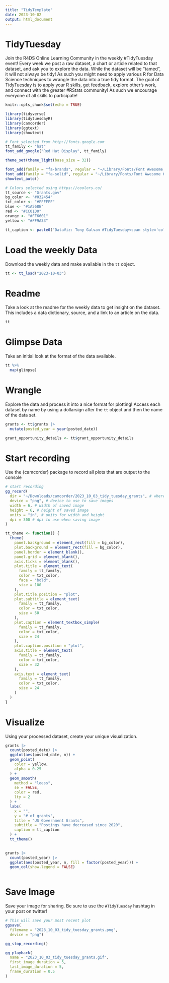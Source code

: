 ```yaml
---
title: "TidyTemplate"
date: 2023-10-02
output: html_document
---
```


# TidyTuesday

Join the R4DS Online Learning Community in the weekly #TidyTuesday event!
Every week we post a raw dataset, a chart or article related to that dataset, and ask you to explore the data.
While the dataset will be “tamed”, it will not always be tidy! As such you might need to apply various R for Data Science techniques to wrangle the data into a true tidy format.
The goal of TidyTuesday is to apply your R skills, get feedback, explore other’s work, and connect with the greater #RStats community!
As such we encourage everyone of all skills to participate!

```r

knitr::opts_chunk$set(echo = TRUE)

library(tidyverse)
library(tidytuesdayR)
library(camcorder)
library(ggtext)
library(showtext)

# Font selected from http://fonts.google.com
tt_family <- "hat"
font_add_google("Red Hat Display", tt_family)

theme_set(theme_light(base_size = 32))

font_add(family = "fa-brands", regular = "~/Library/Fonts/Font Awesome 6 Brands-Regular-400.otf")
font_add(family = "fa-solid", regular = "~/Library/Fonts/Font Awesome 6 Free-Solid-900.otf")
showtext_auto()

# Colors selected using https://coolors.co/
tt_source <- "Grants.gov"
bg_color <- "#032454"
txt_color <- "#FFFFFF"
blue <- "#1A568E"
red <- "#CC0100"
orange <- "#FF6601"
yellow <- "#FF9A33"

tt_caption <- paste0("DataViz: Tony Galvan #TidyTuesday<span style='color:", bg_color, ";'>..</span><span style='font-family:fa-solid;color:", txt_color, ";'>&#xf0ce;</span><span style='color:", bg_color, ";'>.</span><span style='color:", txt_color, ";'>", tt_source, "</span><span style='color:", bg_color, ";'>..</span><span style='font-family:fa-brands;color:", txt_color, ";'>&#xe61b;</span><span style='color:", bg_color, ";'>.</span><span style='color:", txt_color, ";'>@GDataScience1</span><span style='color:", bg_color, ";'>..</span><span style='font-family:fa-brands;color:", txt_color, ";'>&#xf09b;</span><span style='color:", bg_color, ";'>.</span><span style='color:", txt_color, ";'>GDataScience</span><span style='color:", bg_color, ";'>..</span>")

```

# Load the weekly Data

Download the weekly data and make available in the `tt` object.

```r

tt <- tt_load("2023-10-03")

```


# Readme

Take a look at the readme for the weekly data to get insight on the dataset.
This includes a data dictionary, source, and a link to an article on the data.

```r

tt

```


# Glimpse Data

Take an initial look at the format of the data available.

```r

tt %>% 
  map(glimpse)

```

# Wrangle

Explore the data and process it into a nice format for plotting! Access each dataset by name by using a dollarsign after the `tt` object and then the name of the data set.

```r

grants <- tt$grants |>
  mutate(posted_year = year(posted_date))

grant_opportunity_details <- tt$grant_opportunity_details

```


# Start recording

Use the {camcorder} package to record all plots that are output to the console

```r

# start recording
gg_record(
  dir = "~/Downloads/camcorder/2023_10_03_tidy_tuesday_grants", # where to save the recording
  device = "png", # device to use to save images
  width = 6, # width of saved image
  height = 6, # height of saved image
  units = "in", # units for width and height
  dpi = 300 # dpi to use when saving image
)

```


```r

tt_theme <- function() {
  theme(
    panel.background = element_rect(fill = bg_color),
    plot.background = element_rect(fill = bg_color),
    panel.border = element_blank(),
    panel.grid = element_blank(),
    axis.ticks = element_blank(),
    plot.title = element_text(
      family = tt_family,
      color = txt_color,
      face = "bold",
      size = 100
    ),
    plot.title.position = "plot",
    plot.subtitle = element_text(
      family = tt_family,
      color = txt_color,
      size = 50
    ),
    plot.caption = element_textbox_simple(
      family = tt_family,
      color = txt_color,
      size = 24
    ),
    plot.caption.position = "plot",
    axis.title = element_text(
      family = tt_family,
      color = txt_color,
      size = 32
    ),
    axis.text = element_text(
      family = tt_family,
      color = txt_color,
      size = 24
    )
  )
}

```


# Visualize

Using your processed dataset, create your unique visualization.

```r

grants |>
  count(posted_date) |>
  ggplot(aes(posted_date, n)) +
  geom_point(
    color = yellow,
    alpha = 0.25
  ) +
  geom_smooth(
    method = "loess",
    se = FALSE,
    color = red,
    lty = 2
  ) +
  labs(
    x = "",
    y = "# of grants",
    title = "US Government Grants",
    subtitle = "Postings have decreased since 2020",
    caption = tt_caption
  ) +
  tt_theme()
  
```

```r

grants |>
  count(posted_year) |>
  ggplot(aes(posted_year, n, fill = factor(posted_year))) +
  geom_col(show.legend = FALSE)
  
```

# Save Image

Save your image for sharing. Be sure to use the `#TidyTuesday` hashtag in your post on twitter! 

```r

# This will save your most recent plot
ggsave(
  filename = "2023_10_03_tidy_tuesday_grants.png",
  device = "png")

gg_stop_recording()

gg_playback(
  name = "2023_10_03_tidy_tuesday_grants.gif",
  first_image_duration = 5,
  last_image_duration = 5,
  frame_duration = 0.5
)

```
